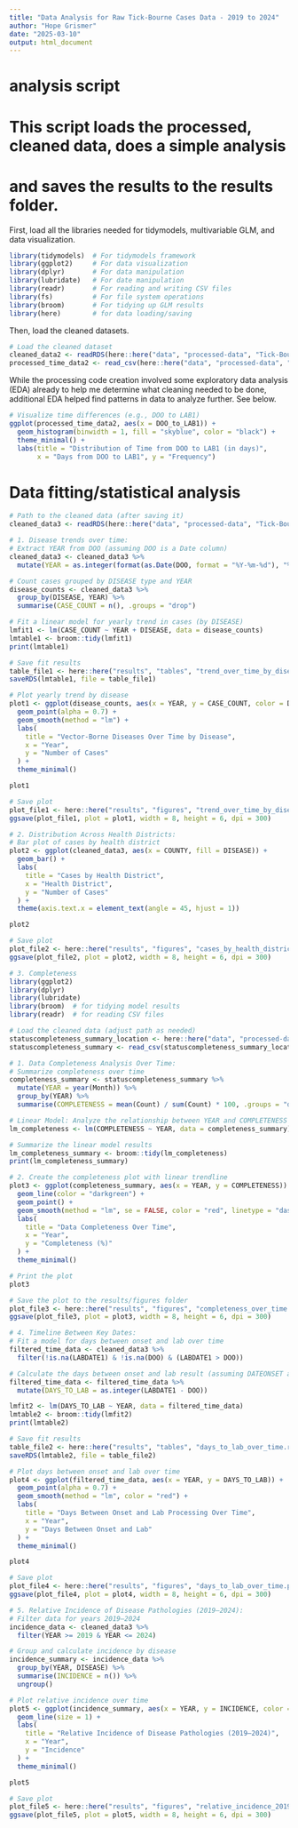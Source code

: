 ```yaml
---
title: "Data Analysis for Raw Tick-Bourne Cases Data - 2019 to 2024"
author: "Hope Grismer"
date: "2025-03-10"
output: html_document
---
```


######################################
# analysis script
#
# This script loads the processed, cleaned data, does a simple analysis
# and saves the results to the results folder.

First, load all the libraries needed for tidymodels, multivariable GLM, and data visualization.

```r
library(tidymodels)  # For tidymodels framework
library(ggplot2)     # For data visualization
library(dplyr)       # For data manipulation
library(lubridate)   # For date manipulation
library(readr)       # For reading and writing CSV files
library(fs)          # For file system operations
library(broom)       # For tidying up GLM results
library(here)        # for data loading/saving
```

Then, load the cleaned datasets.

```r
# Load the cleaned dataset
cleaned_data2 <- readRDS(here::here("data", "processed-data", "Tick-Bourne_Cases_Cleaned_Step2.rds"))
processed_time_data2 <- read_csv(here::here("data", "processed-data", "time_between_processeddata.csv"))

```

While the processing code creation involved some exploratory data analysis (EDA) already to help me determine what cleaning needed to be done, additional EDA helped find patterns in data to analyze further. See below.

```r

# Visualize time differences (e.g., DOO to LAB1)
ggplot(processed_time_data2, aes(x = DOO_to_LAB1)) +
  geom_histogram(binwidth = 1, fill = "skyblue", color = "black") +
  theme_minimal() +
  labs(title = "Distribution of Time from DOO to LAB1 (in days)", 
       x = "Days from DOO to LAB1", y = "Frequency")

```

######################################
# Data fitting/statistical analysis
#####################################

```r
# Path to the cleaned data (after saving it)
cleaned_data3 <- readRDS(here::here("data", "processed-data", "Tick-Bourne_Cases_Final_Cleaned.rds"))
```

```r
# 1. Disease trends over time:
# Extract YEAR from DOO (assuming DOO is a Date column)
cleaned_data3 <- cleaned_data3 %>%
  mutate(YEAR = as.integer(format(as.Date(DOO, format = "%Y-%m-%d"), "%Y")))

# Count cases grouped by DISEASE type and YEAR
disease_counts <- cleaned_data3 %>%
  group_by(DISEASE, YEAR) %>%
  summarise(CASE_COUNT = n(), .groups = "drop")

# Fit a linear model for yearly trend in cases (by DISEASE)
lmfit1 <- lm(CASE_COUNT ~ YEAR + DISEASE, data = disease_counts)
lmtable1 <- broom::tidy(lmfit1)
print(lmtable1)

# Save fit results
table_file1 <- here::here("results", "tables", "trend_over_time_by_disease.rds")
saveRDS(lmtable1, file = table_file1)

# Plot yearly trend by disease
plot1 <- ggplot(disease_counts, aes(x = YEAR, y = CASE_COUNT, color = DISEASE)) +
  geom_point(alpha = 0.7) +
  geom_smooth(method = "lm") +
  labs(
    title = "Vector-Borne Diseases Over Time by Disease",
    x = "Year",
    y = "Number of Cases"
  ) +
  theme_minimal()

plot1

# Save plot
plot_file1 <- here::here("results", "figures", "trend_over_time_by_disease.png")
ggsave(plot_file1, plot = plot1, width = 8, height = 6, dpi = 300)
```

```r
# 2. Distribution Across Health Districts:
# Bar plot of cases by health district
plot2 <- ggplot(cleaned_data3, aes(x = COUNTY, fill = DISEASE)) +
  geom_bar() +
  labs(
    title = "Cases by Health District",
    x = "Health District",
    y = "Number of Cases"
  ) +
  theme(axis.text.x = element_text(angle = 45, hjust = 1))

plot2

# Save plot
plot_file2 <- here::here("results", "figures", "cases_by_health_district.png")
ggsave(plot_file2, plot = plot2, width = 8, height = 6, dpi = 300)
```


```r
# 3. Completeness 
library(ggplot2)
library(dplyr)
library(lubridate)
library(broom)  # for tidying model results
library(readr)  # for reading CSV files

# Load the cleaned data (adjust path as needed)
statuscompleteness_summary_location <- here::here("data", "processed-data", "cleaned_statuscompleteness_summary.csv")
statuscompleteness_summary <- read_csv(statuscompleteness_summary_location)

# 1. Data Completeness Analysis Over Time:
# Summarize completeness over time
completeness_summary <- statuscompleteness_summary %>%
  mutate(YEAR = year(Month)) %>%
  group_by(YEAR) %>%
  summarise(COMPLETENESS = mean(Count) / sum(Count) * 100, .groups = "drop")  # Calculate completeness as percentage

# Linear Model: Analyze the relationship between YEAR and COMPLETENESS
lm_completeness <- lm(COMPLETENESS ~ YEAR, data = completeness_summary)

# Summarize the linear model results
lm_completeness_summary <- broom::tidy(lm_completeness)
print(lm_completeness_summary)

# 2. Create the completeness plot with linear trendline
plot3 <- ggplot(completeness_summary, aes(x = YEAR, y = COMPLETENESS)) +
  geom_line(color = "darkgreen") +
  geom_point() +
  geom_smooth(method = "lm", se = FALSE, color = "red", linetype = "dashed") +  # Add linear model trendline
  labs(
    title = "Data Completeness Over Time",
    x = "Year",
    y = "Completeness (%)"
  ) +
  theme_minimal()

# Print the plot
plot3

# Save the plot to the results/figures folder
plot_file3 <- here::here("results", "figures", "completeness_over_time.png")
ggsave(plot_file3, plot = plot3, width = 8, height = 6, dpi = 300)

```

```r
# 4. Timeline Between Key Dates:
# Fit a model for days between onset and lab over time
filtered_time_data <- cleaned_data3 %>%
  filter(!is.na(LABDATE1) & !is.na(DOO) & (LABDATE1 > DOO))

# Calculate the days between onset and lab result (assuming DATEONSET and LABDATE1 are in Date format)
filtered_time_data <- filtered_time_data %>%
  mutate(DAYS_TO_LAB = as.integer(LABDATE1 - DOO))

lmfit2 <- lm(DAYS_TO_LAB ~ YEAR, data = filtered_time_data)
lmtable2 <- broom::tidy(lmfit2)
print(lmtable2)

# Save fit results
table_file2 <- here::here("results", "tables", "days_to_lab_over_time.rds")
saveRDS(lmtable2, file = table_file2)

# Plot days between onset and lab over time
plot4 <- ggplot(filtered_time_data, aes(x = YEAR, y = DAYS_TO_LAB)) +
  geom_point(alpha = 0.7) +
  geom_smooth(method = "lm", color = "red") +
  labs(
    title = "Days Between Onset and Lab Processing Over Time",
    x = "Year",
    y = "Days Between Onset and Lab"
  ) +
  theme_minimal()

plot4

# Save plot
plot_file4 <- here::here("results", "figures", "days_to_lab_over_time.png")
ggsave(plot_file4, plot = plot4, width = 8, height = 6, dpi = 300)

```

```r
# 5. Relative Incidence of Disease Pathologies (2019–2024):
# Filter data for years 2019–2024
incidence_data <- cleaned_data3 %>%
  filter(YEAR >= 2019 & YEAR <= 2024)

# Group and calculate incidence by disease
incidence_summary <- incidence_data %>%
  group_by(YEAR, DISEASE) %>%
  summarise(INCIDENCE = n()) %>%
  ungroup()

# Plot relative incidence over time
plot5 <- ggplot(incidence_summary, aes(x = YEAR, y = INCIDENCE, color = DISEASE)) +
  geom_line(size = 1) +
  labs(
    title = "Relative Incidence of Disease Pathologies (2019–2024)",
    x = "Year",
    y = "Incidence"
  ) +
  theme_minimal()

plot5

# Save plot
plot_file5 <- here::here("results", "figures", "relative_incidence_2019_2024.png")
ggsave(plot_file5, plot = plot5, width = 8, height = 6, dpi = 300)
```



